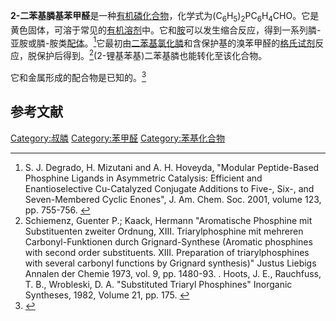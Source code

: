 {{chembox
| Verifiedfields =
| verifiedrevid = 
| ImageFile1 = 2-Diphenylphosphinobenzaldehyde.svg
| ImageSize1 = 
| ImageFile2 =
| ImageSize2 = 
| IUPACName = 2-diphenylphosphanylbenzaldehyde
| OtherNames = 
|Section1={{Chembox Identifiers
| CASNo_Ref = {{cascite|correct|CAS}}
| CASNo = 50777-76-9
| PubChem = 2754316
| ChemSpiderID = 2035266
| SMILES = C1=CC=C(C=C1)P(C2=CC=CC=C2)C3=CC=CC=C3C=O
| InChI = 1/C19H15OP/c20-15-16-9-7-8-14-19(16)21(17-10-3-1-4-11-17)18-12-5-2-6-13-18/h1-15H
| InChIKey = DRCPJRZHAJMWOU-UHFFFAOYAH
| StdInChI = 1S/C19H15OP/c20-15-16-9-7-8-14-19(16)21(17-10-3-1-4-11-17)18-12-5-2-6-13-18/h1-15H
| StdInChIKey = DRCPJRZHAJMWOU-UHFFFAOYSA-N
  }}
|Section2={{Chembox Properties
| Formula = C<sub>19</sub>H<sub>15</sub>OP
| MolarMass = 
| Appearance = 黄色固体
| Density = 
| MeltingPt = {{convert|118|-|119|C|K}}
| BoilingPt = 
| Solubility = 
 }}
}}

'''2-二苯基膦基苯甲醛'''是一种[[有机磷化合物|有机磷化合物]]，化学式为(C<sub>6</sub>H<sub>5</sub>)<sub>2</sub>PC<sub>6</sub>H<sub>4</sub>CHO。它是黄色固体，可溶于常见的[[有机溶剂|有机溶剂]]中。它和[[胺|胺]]可以发生缩合反应，得到一系列膦-亚胺或膦-胺类[[配体|配体]]。<ref>S. J. Degrado, H. Mizutani and A. H. Hoveyda, "Modular Peptide-Based Phosphine Ligands in Asymmetric Catalysis: Efficient and Enantioselective Cu-Catalyzed Conjugate Additions to Five-, Six-, and Seven-Membered Cyclic Enones",  J. Am. Chem. Soc. 2001, volume 123, pp. 755-756.  {{DOI|10.1021/ja003698p}}</ref>它最初由[[二苯基氯化膦|二苯基氯化膦]]和含保护基的溴苯甲醛的[[格氏试剂|格氏试剂]]反应，脱保护后得到。<ref>Schiemenz, Guenter P.; Kaack, Hermann  "Aromatische Phosphine mit Substituenten zweiter Ordnung, XIII. Triarylphosphine mit mehreren Carbonyl-Funktionen durch Grignard-Synthese (Aromatic phosphines with second order substituents. XIII. Preparation of triarylphosphines with several carbonyl functions by Grignard synthesis)" Justus Liebigs Annalen der Chemie 1973, vol. 9, pp.  1480-93.  {{DOI|10.1002/jlac.197319730910}}.  Hoots, J. E., Rauchfuss, T. B., Wrobleski, D. A. "Substituted Triaryl Phosphines" Inorganic Syntheses, 1982, Volume 21,  pp. 175.  {{doi|10.1002/9780470132524.ch39}}</ref>(2-锂基苯基)二苯基膦也能转化至该化合物。

它和金属形成的配合物是已知的。<ref>{{cite journal|journal=Journal of the American Chemical Society|volume=134|issue=10|language=en|issn=0002-7863|date=2012-03-14|pages=4885–4897|doi=10.1021/ja211649a|url=https://pubs.acs.org/doi/10.1021/ja211649a|title=Intermolecular Hydroacylation: High Activity Rhodium Catalysts Containing Small-Bite-Angle Diphosphine Ligands|accessdate=2020-12-22|author=Adrian B. Chaplin, Joel F. Hooper, Andrew S. Weller, Michael C. Willis|archive-date=2019-01-12|archive-url=https://web.archive.org/web/20190112124624/https://pubs.acs.org/doi/10.1021/ja211649a|dead-url=no}}</ref>

==参考文献==
<references/>

[[Category:叔膦|Category:叔膦]]
[[Category:苯甲醛|Category:苯甲醛]]
[[Category:苯基化合物|Category:苯基化合物]]